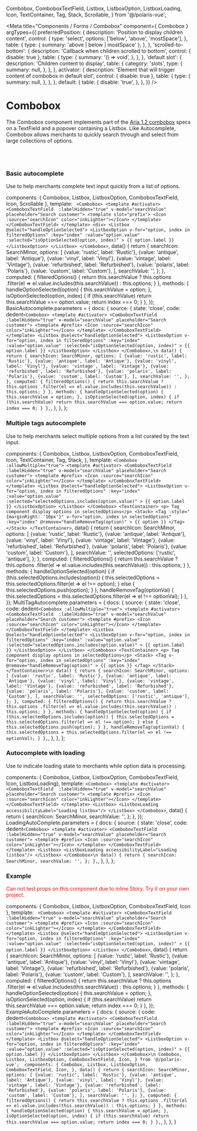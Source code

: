 
  Combobox,
  ComboboxTextField,
  Listbox,
  ListboxOption,
  ListboxLoading,
  Icon,
  TextContainer,
  Tag,
  Stack,
  Scrollable,
} from '@/polaris-vue';

<Meta
  title="Components / Forms / Combobox"
  component={ Combobox }
  argTypes={{
    preferredPosition: {
      description: 'Position to display children content',
      control: {
        type: 'select',
        options: ['below', 'above', 'mostSpace'],
      },
      table: {
        type: {
          summary: 'above | below | mostSpace'
        },
      },
    },
    'scrolled-to-bottom': {
      description: 'Callback when children scrolled to bottom',
      control: { disable: true },
      table: {
        type: {
          summary: '() => void',
        },
      },
    },
    'default slot': {
      description: 'Children content to display',
      table: {
        category: 'slots',
        type: {
          summary: null,
        },
      },
    },
    activator: {
      description: 'Element that will trigger content of combobox in default slot',
      control: { disable: true },
      table: {
        type: {
          summary: null,
        },
      },
    },
    default: {
      table: {
        disable: 'true',
      },
    },
  }}
/>

# Combobox

The Combobox component implements part of the [Aria 1.2 combobox](https://www.w3.org/TR/wai-aria-practices-1.2/#combobox) specs on a TextField and a popover containing a Listbox.
Like Autocomplete, Combobox allows merchants to quickly search through and select from large collections of options.

<br/><br/>

### Basic autocomplete

Use to help merchants complete text input quickly from a list of options.

  components: { Combobox, Listbox, ListboxOption, ComboboxTextField, Icon, Scrollable },
  template: `
  <Combobox>
    <template #activator>
      <ComboboxTextField  :labelHidden="true" v-model="searchValue" placeholder="Search customer">
        <template slot="prefix">
          <Icon :source="searchIcon" color="inkLighter"></Icon>
        </template>
      </ComboboxTextField>
    </template>
    <div>
      <Listbox @select="handleOptionSelected">
        <ListboxOption
          v-for="option, index in filteredOptions"
          :key="index"
          :value="option.value"
          :selected="isOptionSelected(option, index)"
        >
          {{ option.label }}
        </ListboxOption>
      </Listbox>
  </Combobox>`,
  data() {
    return {
      searchIcon: SearchMinor,
      options: [
        {value: 'rustic', label: 'Rustic'},
        {value: 'antique', label: 'Antique'},
        {value: 'vinyl', label: 'Vinyl'},
        {value: 'vintage', label: 'Vintage'},
        {value: 'refurbished', label: 'Refurbished'},
        {value: 'polaris', label: 'Polaris'},
        {value: 'custom', label: 'Custom'},
      ],
      searchValue: '',
    };
  },
  computed: {
    filteredOptions() {
      return this.searchValue
        ? this.options
          .filter(el => el.value.includes(this.searchValue))
        : this.options;
    }
  },
  methods: {
    handleOptionSelected(option) {
      this.searchValue = option;
    },
    isOptionSelected(option, index) {
      if (this.searchValue) return this.searchValue === option.value;
      return index === 0;
    }
  },
});
BasicAutocomplete.parameters = {
  docs: {
    source: {
      state: 'close',
      code: dedent`
        <Combobox>
          <template #activator>
            <ComboboxTextField  :labelHidden="true" v-model="searchValue" placeholder="Search customer">
              <template #prefix>
                <Icon :source="searchIcon" color="inkLighter"></Icon>
              </template>
            </ComboboxTextField>
          </template>
          <Listbox @select="handleOptionSelected">
            <ListboxOption
              v-for="option, index in filteredOptions"
              :key="index"
              :value="option.value"
              :selected="isOptionSelected(option, index)"
            >
              {{ option.label }}
            </ListboxOption>
          </Listbox>
        </Combobox>,\n
        data() {
          return {
            searchIcon: SearchMinor,
            options: [
              {value: 'rustic', label: 'Rustic'},
              {value: 'antique', label: 'Antique'},
              {value: 'vinyl', label: 'Vinyl'},
              {value: 'vintage', label: 'Vintage'},
              {value: 'refurbished', label: 'Refurbished'},
              {value: 'polaris', label: 'Polaris'},
              {value: 'custom', label: 'Custom'},
            ],
            searchValue: '',
          };
        },
        computed: {
          filteredOptions() {
            return this.searchValue
              ? this.options
                .filter(el => el.value.includes(this.searchValue))
              : this.options;
          }
        },
        methods: {
          handleOptionSelected(option) {
            this.searchValue = option;
          },
          isOptionSelected(option, index) {
            if (this.searchValue) return this.searchValue === option.value;
            return index === 0;
          }
        },
      `,
    },
  },
};

<Canvas>
  <Story story={BasicAutocomplete} name="Basic Autocomplete" height="400px" inline={false}></Story>
</Canvas>

### Multiple tags autocomplete

Use to help merchants select multiple options from a list curated by the text input.

  components: {
    Combobox,
    Listbox,
    ListboxOption,
    ComboboxTextField,
    Icon,
    TextContainer,
    Tag,
    Stack,
  },
  template: `
  <Combobox :allowMultiple="true">
    <template #activator>
      <ComboboxTextField  :labelHidden="true" v-model="searchValue" placeholder="Search customer">
        <template #prefix>
          <Icon :source="searchIcon" color="inkLighter"></Icon>
        </template>
      </ComboboxTextField>
    </template>
    <Listbox @select="handleOptionSelected">
      <ListboxOption
        v-for="option, index in filteredOptions"
        :key="index"
        :value="option.value"
        :selected="selectedOptions.includes(option.value)"
      >
        {{ option.label }}
      </ListboxOption>
    </Listbox>
  </Combobox>
  <TextContainer>
    <p> Tag component display options in selectedOptions</p>
    <Stack>
      <Tag
        :style="{marginRight: '10px'}"
        v-for="option, index in selectedOptions"
        :key="index"
        @remove="handleRemoveTag(option)"
      >
        {{ option }}
      </Tag>
    </Stack>
  </TextContainer>
  `,
  data() {
    return {
      searchIcon: SearchMinor,
      options: [
        {value: 'rustic', label: 'Rustic'},
        {value: 'antique', label: 'Antique'},
        {value: 'vinyl', label: 'Vinyl'},
        {value: 'vintage', label: 'Vintage'},
        {value: 'refurbished', label: 'Refurbished'},
        {value: 'polaris', label: 'Polaris'},
        {value: 'custom', label: 'Custom'},
      ],
      searchValue: '',
      selectedOptions: ['rustic', 'antique'],
    };
  },
  computed: {
    filteredOptions() {
      return this.searchValue
        ? this.options
          .filter(el => el.value.includes(this.searchValue))
        : this.options;
    }
  },
  methods: {
    handleOptionSelected(option) {
      if (this.selectedOptions.includes(option)) {
        this.selectedOptions = this.selectedOptions.filter(el => el !== option);
      }
      else {
        this.selectedOptions.push(option);
      }
    },
    handleRemoveTag(optionVal) {
      this.selectedOptions = this.selectedOptions.filter(el => el !== optionVal);
    }
  },
});
MultiTagAutocomplete.parameters = {
  docs: {
    source: {
      state: 'close',
      code: dedent`
      <Combobox :allowMultiple="true">
        <template #activator>
          <ComboboxTextField  :labelHidden="true" v-model="searchValue" placeholder="Search customer">
            <template #prefix>
              <Icon :source="searchIcon" color="inkLighter"></Icon>
            </template>
          </ComboboxTextField>
        </template>
        <Listbox @select="handleOptionSelected">
          <ListboxOption
            v-for="option, index in filteredOptions"
            :key="index"
            :value="option.value"
            :selected="selectedOptions.includes(option.value)"
          >
            {{ option.label }}
          </ListboxOption>
        </Listbox>
      </Combobox>
      <TextContainer>
        <p> Tag component display options in selectedOptions</p>
        <Stack>
          <Tag
            v-for="option, index in selectedOptions"
            :key="index"
            @remove="handleRemoveTag(option)"
          >
            {{ option }}
          </Tag>
        </Stack>
      </TextContainer>\n
      data() {
        return {
          searchIcon: SearchMinor,
          options: [
            {value: 'rustic', label: 'Rustic'},
            {value: 'antique', label: 'Antique'},
            {value: 'vinyl', label: 'Vinyl'},
            {value: 'vintage', label: 'Vintage'},
            {value: 'refurbished', label: 'Refurbished'},
            {value: 'polaris', label: 'Polaris'},
            {value: 'custom', label: 'Custom'},
          ],
          searchValue: '',
          selectedOptions: ['rustic', 'antique'],
        };
      },
      computed: {
        filteredOptions() {
          return this.searchValue
            ? this.options
              .filter(el => el.value.includes(this.searchValue))
            : this.options;
        }
      },
      methods: {
        handleOptionSelected(option) {
          if (this.selectedOptions.includes(option)) {
            this.selectedOptions = this.selectedOptions.filter(el => el !== option);
          }
          else {
            this.selectedOptions.push(option);
          }
        },
        handleRemoveTag(optionVal) {
          this.selectedOptions = this.selectedOptions.filter(el => el !== optionVal);
        }
      },
      `,
    },
  },
};

<Canvas>
  <Story story={MultiTagAutocomplete} name="Multiple tags autocomplete" height="400px" inline={false}></Story>
</Canvas>

### Autocomplete with loading

Use to indicate loading state to merchants while option data is processing.

  components: { Combobox, Listbox, ListboxOption, ComboboxTextField, Icon,  ListboxLoading},
  template: `
  <Combobox>
    <template #activator>
      <ComboboxTextField  :labelHidden="true" v-model="searchValue" placeholder="Search customer">
        <template #prefix>
          <Icon :source="searchIcon" color="inkLighter"></Icon>
        </template>
      </ComboboxTextField>
    </template>
    <Listbox>
      <ListboxLoading accessibilityLabel="Loading listbox"/>
    </Listbox>
  </Combobox>
  `,
  data() {
    return {
      searchIcon: SearchMinor,
      searchValue: '',
    };
  },
});
LoadingAutoComplete.parameters = {
  docs: {
    source: {
      state: 'close',
      code: dedent`
        <Combobox>
          <template #activator>
            <ComboboxTextField  :labelHidden="true" v-model="searchValue" placeholder="Search customer">
              <template #prefix>
                <Icon :source="searchIcon" color="inkLighter"></Icon>
              </template>
            </ComboboxTextField>
          </template>
          <Listbox>
            <ListboxLoading accessibilityLabel="Loading listbox"/>
          </Listbox>
        </Combobox>\n
        data() {
          return {
            searchIcon: SearchMinor,
            searchValue: '',
          };
        },
      `,
    },
  },
};

<Canvas>
  <Story story={LoadingAutoComplete} name="Autocomplete with loading" height="200px" inline={false}></Story>
</Canvas>

### Example

<font color="red"> Can not test props on this component due to inline Story. Try it on your own project. </font>

  components: { Combobox, Listbox, ListboxOption, ComboboxTextField, Icon },
  template: `
  <Combobox>
    <template #activator>
      <ComboboxTextField  :labelHidden="true" v-model="searchValue" placeholder="Search customer">
        <template #prefix>
          <Icon :source="searchIcon" color="inkLighter"></Icon>
        </template>
      </ComboboxTextField>
    </template>
    <Listbox @select="handleOptionSelected">
      <ListboxOption
        v-for="option, index in filteredOptions"
        :key="index"
        :value="option.value"
        :selected="isOptionSelected(option, index)"
      >
        {{ option.label }}
      </ListboxOption>
    </Listbox>
  </Combobox>`,
  data() {
    return {
      searchIcon: SearchMinor,
      options: [
        {value: 'rustic', label: 'Rustic'},
        {value: 'antique', label: 'Antique'},
        {value: 'vinyl', label: 'Vinyl'},
        {value: 'vintage', label: 'Vintage'},
        {value: 'refurbished', label: 'Refurbished'},
        {value: 'polaris', label: 'Polaris'},
        {value: 'custom', label: 'Custom'},
      ],
      searchValue: '',
    };
  },
  computed: {
    filteredOptions() {
      return this.searchValue
        ? this.options
          .filter(el => el.value.includes(this.searchValue))
        : this.options;
    }
  },
  methods: {
    handleOptionSelected(option) {
      this.searchValue = option;
    },
    isOptionSelected(option, index) {
      if (this.searchValue) return this.searchValue === option.value;
      return index === 0;
    }
  },
});
ExampleAutoComplete.parameters = {
  docs: {
    source: {
      code: dedent`
        <Combobox>
          <template #activator>
            <ComboboxTextField  :labelHidden="true" v-model="searchValue" placeholder="Search customer">
              <template #prefix>
                <Icon :source="searchIcon" color="inkLighter"></Icon>
              </template>
            </ComboboxTextField>
          </template>
          <Listbox @select="handleOptionSelected">
            <ListboxOption
              v-for="option, index in filteredOptions"
              :key="index"
              :value="option.value"
              :selected="isOptionSelected(option, index)"
            >
              {{ option.label }}
            </ListboxOption>
          </Listbox>
        </Combobox>\n
          Combobox,
          Listbox,
          ListboxOption,
          ComboboxTextField,
          Icon,
        } from '@/polaris-vue'; 
        components: {
          Combobox,
          Listbox,
          ListboxOption,
          ComboboxTextField,
          Icon,
        },
        data() {
            return {
              searchIcon: SearchMinor,
              options: [
                {value: 'rustic', label: 'Rustic'},
                {value: 'antique', label: 'Antique'},
                {value: 'vinyl', label: 'Vinyl'},
                {value: 'vintage', label: 'Vintage'},
                {value: 'refurbished', label: 'Refurbished'},
                {value: 'polaris', label: 'Polaris'},
                {value: 'custom', label: 'Custom'},
              ],
              searchValue: '',
            };
          },
          computed: {
            filteredOptions() {
              return this.searchValue
                ? this.options
                  .filter(el => el.value.includes(this.searchValue))
                : this.options;
            }
          },
          methods: {
            handleOptionSelected(option) {
              this.searchValue = option;
            },
            isOptionSelected(option, index) {
              if (this.searchValue) return this.searchValue === option.value;
              return index === 0;
            }
          },
      `,
    },
  },
}

<Canvas>
  <Story story={ExampleAutoComplete} name="Example" height="400px" inline={false}></Story>
</Canvas>

<ArgsTable story="Example"/>
